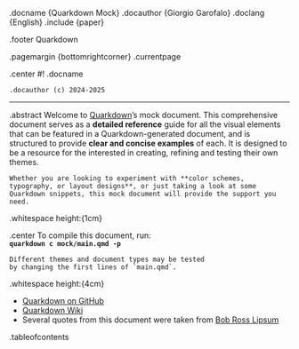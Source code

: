 .docname {Quarkdown Mock}
.docauthor {Giorgio Garofalo}
.doclang {English}
.include {paper}

.footer
	Quarkdown
	
.pagemargin {bottomrightcorner}
	.currentpage

.center
	#! .docname
	
	.docauthor (c) 2024-2025

---

.abstract
	Welcome to [Quarkdown](https://github.com/iamgio)'s mock document.
	This comprehensive document serves as a **detailed reference** guide for all the visual elements that can be featured in a Quarkdown-generated document, and is structured to provide **clear and concise examples** of each.
	It is designed to be a resource for the interested in creating, refining and testing their own themes. 

	Whether you are looking to experiment with **color schemes, typography, or layout designs**, or just taking a look at some Quarkdown snippets, this mock document will provide the support you need.

.whitespace height:{1cm}

.center
	To compile this document, run:  
	**`quarkdown c mock/main.qmd -p`**
	
	Different themes and document types may be tested  
	by changing the first lines of `main.qmd`.

.whitespace height:{4cm}

- [Quarkdown on GitHub](https://github.com/iamgio/quarkdown)
- [Quarkdown Wiki](https://github.com/iamgio/quarkdown)
- Several quotes from this document were taken from [Bob Ross Lipsum](https://www.bobrosslipsum.com)

.tableofcontents